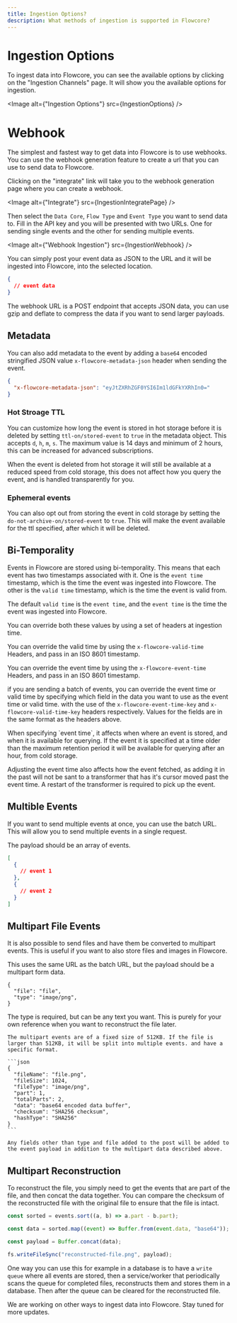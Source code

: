 ```yaml
---
title: Ingestion Options?
description: What methods of ingestion is supported in Flowcore?
---
```




# Ingestion Options

To ingest data into Flowcore, you can see the available options by clicking on the "Ingestion Channels" page. It will show you the available options for ingestion.

<Image alt={"Ingestion Options"} src={IngestionOptions} />

# Webhook

The simplest and fastest way to get data into Flowcore is to use webhooks. You can use the webhook generation feature to create a url that you can use to send data to Flowcore.

Clicking on the "integrate" link will take you to the webhook generation page where you can create a webhook.

<Image alt={"Integrate"} src={IngestionIntegratePage} />

Then select the `Data Core`, `Flow Type` and `Event Type` you want to send data to. Fill in the API key and you will be presented with two URLs. One for sending single events and the other for sending multiple events.

<Image alt={"Webhook Ingestion"} src={IngestionWebhook} />

You can simply post your event data as JSON to the URL and it will be ingested into Flowcore, into the selected location.

```json
{
  // event data
}
```

<Card title="Information" icon="information">
  The webhook URL is a POST endpoint that accepts JSON data, you can use gzip and
  deflate to compress the data if you want to send larger payloads.
</Card>

## Metadata

You can also add metadata to the event by adding a `base64` encoded stringified JSON value `x-flowcore-metadata-json` header when sending the event.

```json
{
  "x-flowcore-metadata-json": "eyJtZXRhZGF0YSI6Im1ldGFkYXRhIn0="
}
```

### Hot Stroage TTL

You can customize how long the event is stored in hot storage before it is
deleted by setting `ttl-on/stored-event` to `true` in the metadata object. This accepts `d`, `h`, `m`, `s`. 
The maximum value is 14 days and minimum of 2 hours, this can be increased for advanced subscriptions.

<Card title="Information" icon="information">
  When the event is deleted from hot storage it will still be available at a reduced speed from cold storage, this does not affect how you query the event, and is handled transparently for you.
</Card>

### Ephemeral events

You can also opt out from storing the event in cold storage by setting the
`do-not-archive-on/stored-event` to `true`. This will make the event available
for the ttl specified, after which it will be deleted.

## Bi-Temporality

Events in Flowcore are stored using bi-temporality. This means that each event has two timestamps associated with it. One is the `event time` timestamp, which is the time the event was ingested into Flowcore. The other is the `valid time` timestamp, which is the time the event is valid from.

The default `valid time` is the `event time`, and the `event time` is the time
the event was ingested into Flowcore.

You can override both these values by using a set of headers at ingestion time. 

You can override the valid time by using the `x-flowcore-valid-time` Headers, and pass in an ISO 8601 timestamp.

You can override the event time by using the `x-flowcore-event-time` Headers, and pass in an ISO 8601 timestamp.

if you are sending a batch of events, you can override the event time or valid time by specifying which field in the data you want to use as the event time or valid time. with the use of the `x-flowcore-event-time-key` and `x-flowcore-valid-time-key` headers respectively. Values for the fields are in the same format as the headers above.

<Card title="Information" icon="information">
  When specifying `event time`, it affects when where an event is stored, and when it is available for querying. If the event it is specified at a time older than the maximum retention period it will be available for querying after an hour, from cold storage.

  Adjusting the event time also affects how the event fetched, as adding it in the past will not be sant to a transformer that has it's cursor moved past the event time. A restart of the transformer is required to pick up the event.
</Card>

## Multible Events

If you want to send multiple events at once, you can use the batch URL. This will allow you to send multiple events in a single request.

The payload should be an array of events.

```json
[
  {
    // event 1
  },
  {
    // event 2
  }
]
```

## Multipart File Events

It is also possible to send files and have them be converted to multipart events. This is useful if you want to also store files and images in Flowcore.

This uses the same URL as the batch URL, but the payload should be a multipart form data.

```multipart
{
  "file": "file",
  "type": "image/png",
}
```

<Card title="Information" icon="information">
    The type is required, but can be any text you want. This is purely for your own reference when you want to reconstruct the file later.

    The multipart events are of a fixed size of 512KB. If the file is larger than 512KB, it will be split into multiple events. and have a specific format.

    ```json
    {
      "fileName": "file.png",
      "fileSize": 1024,
      "fileType": "image/png",
      "part": 1,
      "totalParts": 2,
      "data": "base64 encoded data buffer",
      "checksum": "SHA256 checksum",
      "hashType": "SHA256"
    }
    ```

    Any fields other than type and file added to the post will be added to the event payload in addition to the multipart data described above.

</Card>

## Multipart Reconstruction

To reconstruct the file, you simply need to get the events that are part of the file, and then concat the data together. You can compare the checksum of the reconstructed file with the original file to ensure that the file is intact.

```typescript
const sorted = events.sort((a, b) => a.part - b.part);

const data = sorted.map((event) => Buffer.from(event.data, "base64"));

const payload = Buffer.concat(data);

fs.writeFileSync("reconstructed-file.png", payload);
```

One way you can use this for example in a database is to have a `write queue` where all events are stored, then a service/worker that periodically scans the queue for completed files, reconstructs them and stores them in a database. Then after the queue can be cleared for the reconstructed file.

<Card title="Under construction" icon="warning">
  We are working on other ways to ingest data into Flowcore. Stay tuned for more
  updates.
</Card>

